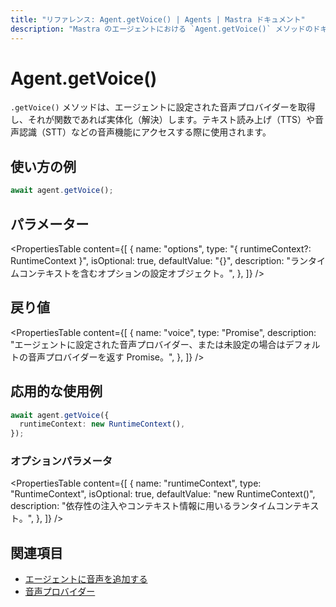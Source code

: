 ```yaml
---
title: "リファレンス: Agent.getVoice() | Agents | Mastra ドキュメント"
description: "Mastra のエージェントにおける `Agent.getVoice()` メソッドのドキュメント。音声機能に使用する音声プロバイダーを取得します。"
---
```


# Agent.getVoice()

`.getVoice()` メソッドは、エージェントに設定された音声プロバイダーを取得し、それが関数であれば実体化（解決）します。テキスト読み上げ（TTS）や音声認識（STT）などの音声機能にアクセスする際に使用されます。

## 使い方の例

```typescript copy
await agent.getVoice();
```


## パラメーター

<PropertiesTable
  content={[
    {
      name: "options",
      type: "{ runtimeContext?: RuntimeContext }",
      isOptional: true,
      defaultValue: "{}",
      description: "ランタイムコンテキストを含むオプションの設定オブジェクト。",
    },
  ]}
/>

## 戻り値

<PropertiesTable
  content={[
    {
      name: "voice",
      type: "Promise<MastraVoice>",
      description:
        "エージェントに設定された音声プロバイダー、または未設定の場合はデフォルトの音声プロバイダーを返す Promise。",
    },
  ]}
/>

## 応用的な使用例

```typescript copy
await agent.getVoice({
  runtimeContext: new RuntimeContext(),
});
```


### オプションパラメータ

<PropertiesTable
  content={[
    {
      name: "runtimeContext",
      type: "RuntimeContext",
      isOptional: true,
      defaultValue: "new RuntimeContext()",
      description:
        "依存性の注入やコンテキスト情報に用いるランタイムコンテキスト。",
    },
  ]}
/>

## 関連項目

- [エージェントに音声を追加する](/docs/agents/adding-voice)
- [音声プロバイダー](../voice/mastra-voice)